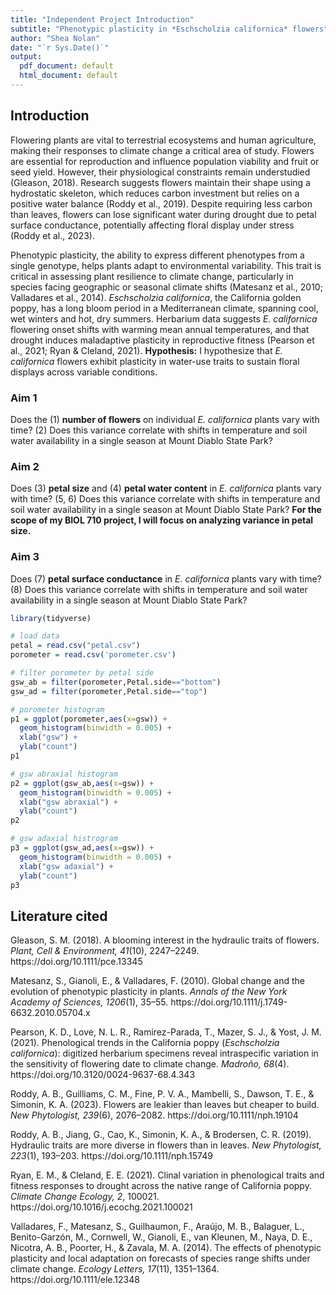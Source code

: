 ---
title: "Independent Project Introduction"
subtitle: "Phenotypic plasticity in *Eschscholzia californica* flowers"
author: "Shea Nolan"
date: "`r Sys.Date()`"
output:
  pdf_document: default
  html_document: default
---

## Introduction

Flowering plants are vital to terrestrial ecosystems and human agriculture, making their responses to climate change a critical area of study. Flowers are essential for reproduction and influence population viability and fruit or seed yield. However, their physiological constraints remain understudied (Gleason, 2018). Research suggests flowers maintain their shape using a hydrostatic skeleton, which reduces carbon investment but relies on a positive water balance (Roddy et al., 2019). Despite requiring less carbon than leaves, flowers can lose significant water during drought due to petal surface conductance, potentially affecting floral display under stress (Roddy et al., 2023).

Phenotypic plasticity, the ability to express different phenotypes from a single genotype, helps plants adapt to environmental variability. This trait is critical in assessing plant resilience to climate change, particularly in species facing geographic or seasonal climate shifts (Matesanz et al., 2010; Valladares et al., 2014). *Eschscholzia californica*, the California golden poppy, has a long bloom period in a Mediterranean climate, spanning cool, wet winters and hot, dry summers. Herbarium data suggests *E. californica* flowering onset shifts with warming mean annual temperatures, and that drought induces maladaptive plasticity in reproductive fitness (Pearson et al., 2021; Ryan & Cleland, 2021). **Hypothesis:** I hypothesize that *E. californica* flowers exhibit plasticity in water-use traits to sustain floral displays across variable conditions.

### Aim 1

Does the (1) **number of flowers** on individual *E. californica* plants vary with time? (2) Does this variance correlate with shifts in temperature and soil water availability in a single season at Mount Diablo State Park?

### Aim 2

Does (3) **petal size** and (4) **petal water content** in *E. californica* plants vary with time? (5, 6) Does this variance correlate with shifts in temperature and soil water availability in a single season at Mount Diablo State Park? **For the scope of my BIOL 710 project, I will focus on analyzing variance in petal size.**

### Aim 3

Does (7) **petal surface conductance** in *E. californica* plants vary with time? (8) Does this variance correlate with shifts in temperature and soil water availability in a single season at Mount Diablo State Park?

```{r}
library(tidyverse)

# load data
petal = read.csv("petal.csv")
porometer = read.csv('porometer.csv')

# filter porometer by petal side
gsw_ab = filter(porometer,Petal.side=="bottom")
gsw_ad = filter(porometer,Petal.side=="top")

# porometer histogram
p1 = ggplot(porometer,aes(x=gsw)) + 
  geom_histogram(binwidth = 0.005) +
  xlab("gsw") +
  ylab("count")
p1

# gsw abraxial histogram
p2 = ggplot(gsw_ab,aes(x=gsw)) + 
  geom_histogram(binwidth = 0.005) +
  xlab("gsw abraxial") +
  ylab("count")
p2

# gsw adaxial histrogram
p3 = ggplot(gsw_ad,aes(x=gsw)) + 
  geom_histogram(binwidth = 0.005) +
  xlab("gsw adaxial") +
  ylab("count")
p3
```

## Literature cited

Gleason, S. M. (2018). A blooming interest in the hydraulic traits of flowers. *Plant, Cell & Environment, 41*(10), 2247–2249. https://doi.org/10.1111/pce.13345

Matesanz, S., Gianoli, E., & Valladares, F. (2010). Global change and the evolution of phenotypic plasticity in plants. *Annals of the New York Academy of Sciences, 1206*(1), 35–55. https://doi.org/10.1111/j.1749-6632.2010.05704.x

Pearson, K. D., Love, N. L. R., Ramirez-Parada, T., Mazer, S. J., & Yost, J. M. (2021). Phenological trends in the California poppy (*Eschscholzia californica*): digitized herbarium specimens reveal intraspecific variation in the sensitivity of flowering date to climate change. *Madroño, 68*(4). https://doi.org/10.3120/0024-9637-68.4.343

Roddy, A. B., Guilliams, C. M., Fine, P. V. A., Mambelli, S., Dawson, T. E., & Simonin, K. A. (2023). Flowers are leakier than leaves but cheaper to build. *New Phytologist, 239*(6), 2076–2082. https://doi.org/10.1111/nph.19104

Roddy, A. B., Jiang, G., Cao, K., Simonin, K. A., & Brodersen, C. R. (2019). Hydraulic traits are more diverse in flowers than in leaves. *New Phytologist, 223*(1), 193–203. https://doi.org/10.1111/nph.15749

Ryan, E. M., & Cleland, E. E. (2021). Clinal variation in phenological traits and fitness responses to drought across the native range of California poppy. *Climate Change Ecology, 2*, 100021. https://doi.org/10.1016/j.ecochg.2021.100021

Valladares, F., Matesanz, S., Guilhaumon, F., Araújo, M. B., Balaguer, L., Benito-Garzón, M., Cornwell, W., Gianoli, E., van Kleunen, M., Naya, D. E., Nicotra, A. B., Poorter, H., & Zavala, M. A. (2014). The effects of phenotypic plasticity and local adaptation on forecasts of species range shifts under climate change. *Ecology Letters, 17*(11), 1351–1364. https://doi.org/10.1111/ele.12348



